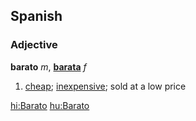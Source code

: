 ==Spanish==
=== Adjective ===
'''barato''' ''m'', '''[[barata]]''' ''f''

# [[cheap]]; [[inexpensive]]; sold at a low price

[[hi:Barato]]
[[hu:Barato]]